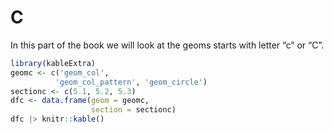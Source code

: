 # C  {#sec-C.unnumbered}


In this part of the book we will look at the geoms starts with letter "c" or "C".



```r
library(kableExtra)
geomc <- c('geom_col',
          'geom_col_pattern', 'geom_circle')
sectionc <- c(5.1, 5.2, 5.3)
dfc <- data.frame(geom = geomc,
                  section = sectionc)
dfc |> knitr::kable() 
```

